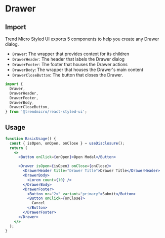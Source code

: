 # Drawer

## Import

Trend Micro Styled UI exports 5 components to help you create any Drawer dialog.

- `Drawer`: The wrapper that provides context for its children
- `DrawerHeader`: The header that labels the Drawer dialog
- `DrawerFooter`: The footer that houses the Drawer actions
- `DrawerBody`: The wrapper that houses the Drawer's main content
- `DrawerCloseButton`: The button that closes the Drawer.

```js
import {
  Drawer,
  DrawerHeader,
  DrawerFooter,
  DrawerBody,
  DrawerCloseButton,
} from '@trendmicro/react-styled-ui';
```

## Usage

```jsx
function BasicUsage() {
  const { isOpen, onOpen, onClose } = useDisclosure();
  return (
    <>
      <Button onClick={onOpen}>Open Modal</Button>

      <Drawer isOpen={isOpen} onClose={onClose}>
        <DrawerHeader title="Drawer Title">Drawer Title</DrawerHeader>
        <DrawerBody>
          <Lorem count={10} />
        </DrawerBody>
        <DrawerFooter>
          <Button mr="2x" variant="primary">Submit</Button>
          <Button onClick={onClose}>
            Cancel
          </Button>
        </DrawerFooter>
      </Drawer>
    </>
  );
}
```